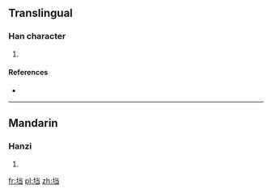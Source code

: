 {{also|壋}}
==Translingual==

===Han character===
{{Han char|rn=32|rad=土|as=06|sn=9|four=|canj=GFSM|ids=⿰土当}}

# {{defn|Han|sort=土06}}

====References====
* {{Han ref|kx=0228.291|hdz=10439.021|uh=57B1|ud=22449}}

----

==Mandarin==

===Hanzi===
{{cmn-hanzi|tra=壋|pin=[[dàng]] ([[dang4]])|wg=tang<sup>4</sup>}}

# {{defn|lang=cmn|sort=土06}}

[[fr:垱]]
[[pl:垱]]
[[zh:垱]]